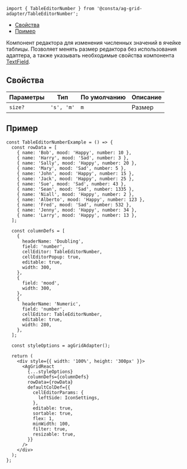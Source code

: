 
```tsx
import { TableEditorNumber } from '@consta/ag-grid-adapter/TableEditorNumber';
```

<MdxMenu>

- [Свойства](#свойства)
- [Пример](#пример)

</MdxMenu>

Компонент редактора для изменения численных значений в ячейке таблицы. Позволяет менять размер редактора без использования адаптера, а также указывать необходимые свойства компонента
[TextField](##LIBS.LIB.STAND/lib:uikit/stand:components-textfield-stable).

## Свойства

<RemadeTableInfo apiUrl="https://www.ag-grid.com/react-data-grid/component-cell-editor/" />

| Параметры | Тип        | По умолчанию | Описание |
| --------- | ---------- | ------------ | -------- |
| `size?`   | `'s', 'm'` | `m`          | Размер   |

## Пример

```tsx
const TableEditorNumberExample = () => {
  const rowData = [
    { name: 'Bob', mood: 'Happy', number: 10 },
    { name: 'Harry', mood: 'Sad', number: 3 },
    { name: 'Sally', mood: 'Happy', number: 20 },
    { name: 'Mary', mood: 'Sad', number: 5 },
    { name: 'John', mood: 'Happy', number: 15 },
    { name: 'Jack', mood: 'Happy', number: 25 },
    { name: 'Sue', mood: 'Sad', number: 43 },
    { name: 'Sean', mood: 'Sad', number: 1335 },
    { name: 'Niall', mood: 'Happy', number: 2 },
    { name: 'Alberto', mood: 'Happy', number: 123 },
    { name: 'Fred', mood: 'Sad', number: 532 },
    { name: 'Jenny', mood: 'Happy', number: 34 },
    { name: 'Larry', mood: 'Happy', number: 13 },
  ];

  const columnDefs = [
    {
      headerName: 'Doubling',
      field: 'number',
      cellEditor: TableEditorNumber,
      cellEditorPopup: true,
      editable: true,
      width: 300,
    },
    {
      field: 'mood',
      width: 300,
    },
    {
      headerName: 'Numeric',
      field: 'number',
      cellEditor: TableEditorNumber,
      editable: true,
      width: 280,
    },
  ];

  const styleOptions = agGridAdapter();

  return (
    <div style={{ width: '100%', height: '300px' }}>
      <AgGridReact
        {...styleOptions}
        columnDefs={columnDefs}
        rowData={rowData}
        defaultColDef={{
          cellEditorParams: {
            leftSide: IconSettings,
          },
          editable: true,
          sortable: true,
          flex: 1,
          minWidth: 100,
          filter: true,
          resizable: true,
        }}
      />
    </div>
  );
};
```

<TableEditorNumberExample />
